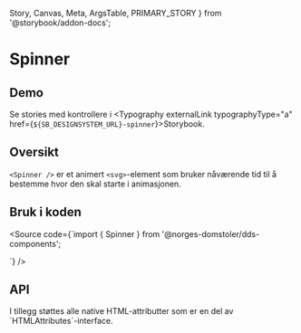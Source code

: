   Story,
  Canvas,
  Meta,
  ArgsTable,
  PRIMARY_STORY
} from '@storybook/addon-docs';

<Meta title="Design system/Spinner/API" component={Spinner} />

# Spinner

<ComponentLinkRow
  docsHref="https://design.domstol.no/987b33f71/p/37e415-spinner/b/7539bc"
  githubHref="https://github.com/domstolene/designsystem/tree/master/components/src/components/Spinner"
/>

## Demo

<Canvas>
  <Story id="design-system-spinner--default" />
</Canvas>

Se stories med kontrollere i <Typography externalLink typographyType="a" href={`${SB_DESIGNSYSTEM_URL}-spinner`}>Storybook</Typography>.

## Oversikt

`<Spinner />` er et animert `<svg>`-element som bruker nåværende tid til å bestemme hvor den skal starte i animasjonen.

## Bruk i koden

<Source code={`import { Spinner } from '@norges-domstoler/dds-components';

<Spinner />
`} />

## API

<ArgsTable story={PRIMARY_STORY} />
I tillegg støttes alle native HTML-attributter som er en del av `HTMLAttributes<HTMLSVGElement>`-interface.
